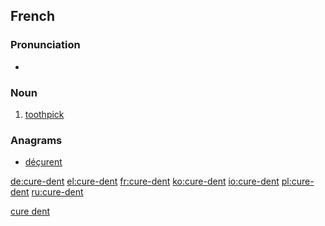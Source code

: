 ==French==
{{wikipedia|lang=fr}}
===Pronunciation===
* {{IPA|/kyʁ.dɑ̃/|lang=fr}}

===Noun===
{{fr-noun|m|head={{l/fr|cure}}-{{l/fr|dent}}|plural=cure-dents|sort=cure dent}}

# [[toothpick]] 

===Anagrams===
* [[déçurent#French|déçurent]]

[[Category:fr:Dental hygiene|cure dent]]

[[de:cure-dent]]
[[el:cure-dent]]
[[fr:cure-dent]]
[[ko:cure-dent]]
[[io:cure-dent]]
[[pl:cure-dent]]
[[ru:cure-dent]]